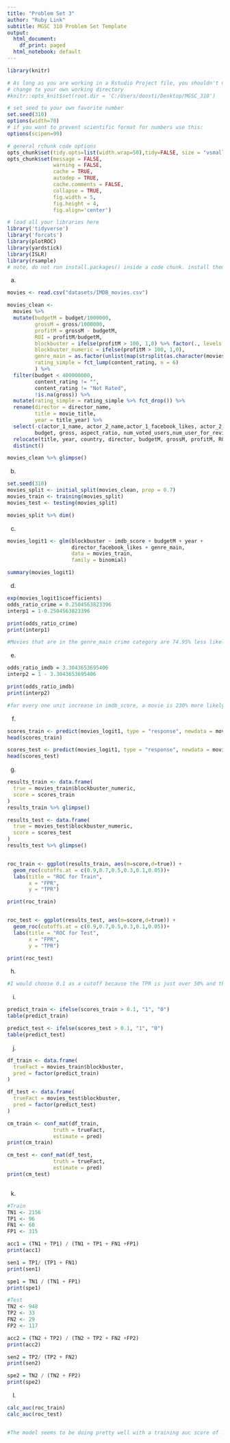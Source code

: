 ```yaml
---
title: "Problem Set 3"
author: "Ruby Link"
subtitle: MGSC 310 Problem Set Template
output:
  html_document:
    df_print: paged
  html_notebook: default
---
```


```r


library(knitr)

# As long as you are working in a Rstudio Project file, you shouldn't need to 'hard code' directories like this 
# change to your own working directory
#knitr::opts_knit$set(root.dir = 'C:/Users/doosti/Desktop/MGSC_310')

# set seed to your own favorite number
set.seed(310)
options(width=70)
# if you want to prevent scientific format for numbers use this:
options(scipen=99)

# general rchunk code options
opts_chunk$set(tidy.opts=list(width.wrap=50),tidy=FALSE, size = "vsmall")
opts_chunk$set(message = FALSE,
               warning = FALSE,
               cache = TRUE,
               autodep = TRUE,
               cache.comments = FALSE,
               collapse = TRUE,
               fig.width = 5,  
               fig.height = 4,
               fig.align='center')

```

```r

# load all your libraries here
library('tidyverse')
library('forcats')
library(plotROC)
library(yardstick)
library(ISLR)
library(rsample)
# note, do not run install.packages() inside a code chunk. install them in the console outside of a code chunk. 

```


a) 

```r

movies <- read.csv("datasets/IMDB_movies.csv")

movies_clean <- 
  movies %>% 
  mutate(budgetM = budget/1000000,
         grossM = gross/1000000,
         profitM = grossM - budgetM,
         ROI = profitM/budgetM,
         blockbuster = ifelse(profitM > 100, 1,0) %>% factor(., levels = c("0","1")),
         blockbuster_numeric = ifelse(profitM > 100, 1,0), 
         genre_main = as.factor(unlist(map(strsplit(as.character(movies$genres),"\\|"),1))) %>% fct_lump(12),
         rating_simple = fct_lump(content_rating, n = 6)
         ) %>%
  filter(budget < 400000000, 
         content_rating != "", 
         content_rating != "Not Rated",
         !is.na(gross)) %>% 
  mutate(rating_simple = rating_simple %>% fct_drop()) %>% 
  rename(director = director_name, 
         title = movie_title,
         year = title_year) %>% 
  select(-c(actor_1_name, actor_2_name,actor_1_facebook_likes, actor_2_facebook_likes, 
         budget, gross, aspect_ratio, num_voted_users,num_user_for_reviews)) %>% 
  relocate(title, year, country, director, budgetM, grossM, profitM, ROI, imdb_score, genre_main, rating_simple, language, duration) %>% 
  distinct()

movies_clean %>% glimpse()
```



b)

```r

set.seed(310)
movies_split <- initial_split(movies_clean, prop = 0.7)
movies_train <- training(movies_split)
movies_test <- testing(movies_split)

movies_split %>% dim()
```

c)

```r
movies_logit1 <- glm(blockbuster ~ imdb_score + budgetM + year + 
                     director_facebook_likes + genre_main,
                     data = movies_train,
                     family = binomial)

summary(movies_logit1)
```
d)

```r
exp(movies_logit1$coefficients)
odds_ratio_crime = 0.2504563823396 
interp1 = 1-0.2504563823396 

print(odds_ratio_crime)
print(interp1)

#Movies that are in the genre_main crime category are 74.95% less likely to be a blockbuster compared to the baseline

```
e)

```r
odds_ratio_imdb = 3.3043653695406 
interp2 = 1 - 3.3043653695406 

print(odds_ratio_imdb)
print(interp2)

#for every one unit increase in imdb_score, a movie is 230% more likely to be a blockbuster. Although the odds ratio is negative, the values is greater than one so it would not decrease the likelihood of being a blockbuster it would increase it. 

```

f)

```r
scores_train <- predict(movies_logit1, type = "response", newdata = movies_train)
head(scores_train)

scores_test <- predict(movies_logit1, type = "response", newdata = movies_test)
head(scores_test)
```


g)

```r

results_train <- data.frame(
  true = movies_train$blockbuster_numeric, 
  score = scores_train
)
results_train %>% glimpse()

results_test <- data.frame(
  true = movies_test$blockbuster_numeric, 
  score = scores_test
)
results_test %>% glimpse()


roc_train <- ggplot(results_train, aes(m=score,d=true)) +
  geom_roc(cutoffs.at = c(0.9,0.7,0.5,0.3,0.1,0.05))+
  labs(title = "ROC for Train",
       x = "FPR",
       y = "TPR")

print(roc_train)


roc_test <- ggplot(results_test, aes(m=score,d=true)) +
  geom_roc(cutoffs.at = c(0.9,0.7,0.5,0.3,0.1,0.05))+
  labs(title = "ROC for Test",
       x = "FPR",
       y = "TPR")

print(roc_test)


```

h)

```r
#I would choose 0.1 as a cutoff because the TPR is just over 50% and the FPR is still fairly low (about 10% maybe). If I were to pick a lower cutoff, the TPR would be less that 50%, aka worse than a random drawing, and if I increased it, the TPR would increase but so would the FPR. 

```

i)

```r

predict_train <- ifelse(scores_train > 0.1, "1", "0")
table(predict_train)

predict_test <- ifelse(scores_test > 0.1, "1", "0")
table(predict_test)

```

j)

```r

df_train <- data.frame(
  trueFact = movies_train$blockbuster,
  pred = factor(predict_train)
)

df_test <- data.frame(
  trueFact = movies_test$blockbuster,
  pred = factor(predict_test)
)

cm_train <- conf_mat(df_train, 
               truth = trueFact,
               estimate = pred)
print(cm_train)

cm_test <- conf_mat(df_test, 
               truth = trueFact,
               estimate = pred)
print(cm_test)



```
k)

```r
#Train
TN1 <- 2156
TP1 <- 96
FN1 <- 60
FP1 <- 315

acc1 = (TN1 + TP1) / (TN1 + TP1 + FN1 +FP1)
print(acc1)

sen1 = TP1/ (TP1 + FN1)
print(sen1)

spe1 = TN1 / (TN1 + FP1)
print(spe1)

#Test
TN2 <- 948
TP2 <- 33
FN2 <- 29
FP2 <- 117

acc2 = (TN2 + TP2) / (TN2 + TP2 + FN2 +FP2)
print(acc2)

sen2 = TP2/ (TP2 + FN2)
print(sen2)

spe2 = TN2 / (TN2 + FP2)
print(spe2)


```
l)

```r
calc_auc(roc_train)
calc_auc(roc_test)


#The model seems to be doing pretty well with a training auc score of .84 and a testing of .83. This is pretty good considering that a perfect model would have an auc score of 1. I wouldn't say that the model is too overfit because the accuracy and specificity score are very similar between the train and test data set. However, the sensitivity is pretty low, with the test sensitivity being much lower. This is due to severe class imbalance with the models tendency to predict way more negatives which implies some level of overfitting. It does a very good job a classifying negative cases, but a pretty poor job for positives because the model is so negative heavy. We could fix this by changing the classification threshold to classify more positves, downsampling some of the overbearing negative cases, or upsampling the positives so that a model has more variety of data to train on. We could use a combination of these options as well. 
```






